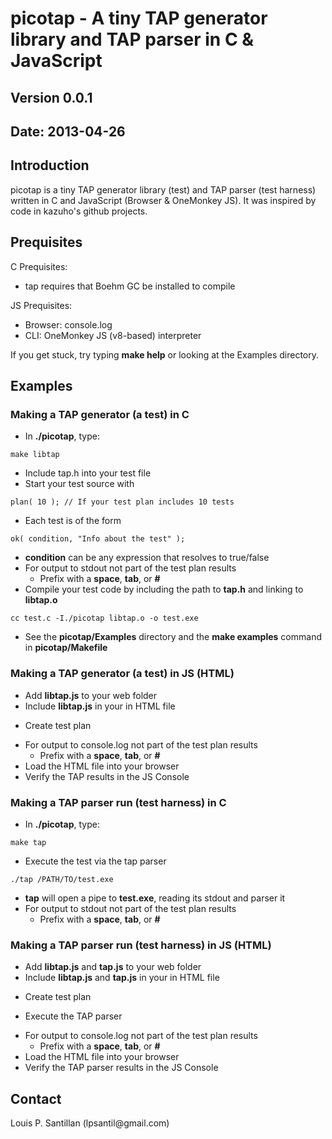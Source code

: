 = picotap - A tiny TAP generator library and TAP parser in C & JavaScript =

== Version 0.0.1 ==

== Date: 2013-04-26 ==

== Introduction ==
picotap is a tiny TAP generator library (test) and TAP parser (test harness) written in C and JavaScript (Browser & OneMonkey JS).  It was inspired by code in kazuho's github projects.

== Prequisites ==
C Prequisites:
* tap requires that Boehm GC be installed to compile

JS Prequisites:
* Browser: console.log
* CLI: OneMonkey JS (v8-based) interpreter

If you get stuck, try typing '''make help''' or looking at the Examples directory.

== Examples ==
=== Making a TAP generator (a test) in C ===
* In '''./picotap''', type:
 make libtap
* Include tap.h into your test file
* Start your test source with
 plan( 10 ); // If your test plan includes 10 tests
* Each test is of the form
 ok( condition, "Info about the test" );
* '''condition''' can be any expression that resolves to true/false
* For output to stdout not part of the test plan results
** Prefix with a '''space''', '''tab''', or '''#'''
* Compile your test code by including the path to '''tap.h''' and linking to '''libtap.o'''
 cc test.c -I./picotap libtap.o -o test.exe
* See the '''picotap/Examples''' directory and the '''make examples''' command in '''picotap/Makefile'''

=== Making a TAP generator (a test) in JS (HTML) ===
* Add '''libtap.js''' to your web folder
* Include '''libtap.js''' in your in HTML file
 <script src="libtap.js"></script>
* Create test plan
 <script>
 tap.plan( 2 );
 tap.ok( true, "True is always true" );
 tap.ok( !false, "Not False is true too" );
 tap.done();
 </script>
* For output to console.log not part of the test plan results
** Prefix with a '''space''', '''tab''', or '''#'''
* Load the HTML file into your browser
* Verify the TAP results in the JS Console

=== Making a TAP parser run (test harness) in C ===
* In '''./picotap''', type:
 make tap
* Execute the test via the tap parser
 ./tap /PATH/TO/test.exe
* '''tap''' will open a pipe to '''test.exe''', reading its stdout and parser it
* For output to stdout not part of the test plan results
** Prefix with a '''space''', '''tab''', or '''#'''

=== Making a TAP parser run (test harness) in JS (HTML) ===
* Add '''libtap.js''' and '''tap.js''' to your web folder
* Include '''libtap.js''' and '''tap.js''' in your in HTML file
 <script src="libtap.js"></script>
 <script src="tap.js"></script>
* Create test plan
 <script>
 tap.plan( 2 );
 tap.ok( true, "True is always true" );
 tap.ok( !false, "Not False is true too" );
 tap.done();
 </script>
* Execute the TAP parser
 <script>
 main( [ "tap.js", tap.doc ] );
 </script>	
* For output to console.log not part of the test plan results
** Prefix with a '''space''', '''tab''', or '''#'''
* Load the HTML file into your browser
* Verify the TAP parser results in the JS Console

== Contact ==
Louis P. Santillan (lpsantil@gmail.com)
